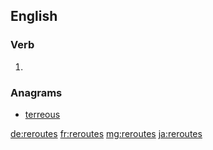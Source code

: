 ==English==

===Verb===
{{head|en|verb form}}

# {{en-third-person singular of|reroute}}

===Anagrams===
* [[terreous#English|terreous]]

[[de:reroutes]]
[[fr:reroutes]]
[[mg:reroutes]]
[[ja:reroutes]]